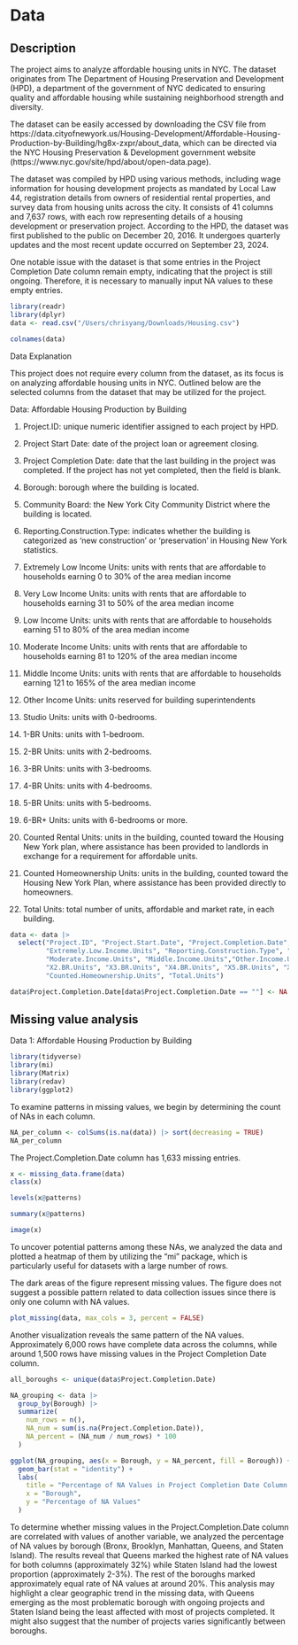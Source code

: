 # Data

## Description

The project aims to analyze affordable housing units in NYC. The dataset originates from The Department of Housing Preservation and Development (HPD), a department of the government of NYC dedicated to ensuring quality and affordable housing while sustaining neighborhood strength and diversity.  

The dataset can be easily accessed by downloading the CSV file from https://data.cityofnewyork.us/Housing-Development/Affordable-Housing-Production-by-Building/hg8x-zxpr/about_data, which can be directed via the NYC Housing Preservation & Development government website (https://www.nyc.gov/site/hpd/about/open-data.page). 

The dataset was compiled by HPD using various methods, including wage information for housing development projects as mandated by Local Law 44, registration details from owners of residential rental properties, and survey data from housing units across the city. It consists of 41 columns and 7,637 rows, with each row representing details of a housing development or preservation project. According to the HPD, the dataset was first published to the public on December 20, 2016. It undergoes quarterly updates and the most recent update occurred on September 23, 2024.

One notable issue with the dataset is that some entries in the Project Completion Date column remain empty, indicating that the project is still ongoing. Therefore, it is necessary to manually input NA values to these empty entries.

```r
library(readr)
library(dplyr)
data <- read.csv("/Users/chrisyang/Downloads/Housing.csv")
```

```r
colnames(data)
```

Data Explanation 

This project does not require every column from the dataset, as its focus is on analyzing affordable housing units in NYC. Outlined below are the selected columns from the dataset that may be utilized for the project.

Data: Affordable Housing Production by Building

1. Project.ID: unique numeric identifier assigned to each project by HPD.

2. Project Start Date: date of the project loan or agreement closing.

3. Project Completion Date: date that the last building in the project was completed. If the project has not yet completed, then the field is blank.

4. Borough: borough where the building is located.

5. Community Board: the New York City Community District where the building is located.

6. Reporting.Construction.Type: indicates whether the building is categorized as ‘new construction’ or ‘preservation’ in Housing New York statistics.

7. Extremely Low Income Units: units with rents that are affordable to households earning 0 to 30% of the area median income 

8. Very Low Income Units: units with rents that are affordable to households earning 31 to 50% of the area median income

9. Low Income Units: units with rents that are affordable to households earning 51 to 80% of the area median income

10. Moderate Income Units: units with rents that are affordable to households earning 81 to 120% of the area median income

11. Middle Income Units: units with rents that are affordable to households earning 121 to 165% of the area median income

12. Other Income Units: units reserved for building superintendents

13. Studio Units: units with 0-bedrooms.

14. 1-BR Units: units with 1-bedroom.

15. 2-BR Units: units with 2-bedrooms.

16. 3-BR Units: units with 3-bedrooms.

17. 4-BR Units: units with 4-bedrooms.

18. 5-BR Units: units with 5-bedrooms.

19. 6-BR+ Units: units with 6-bedrooms or more.

20. Counted Rental Units: units in the building, counted toward the Housing New York plan, where assistance has been provided to landlords in exchange for a requirement for affordable units.

21. Counted Homeownership Units: units in the building, counted toward the Housing New York Plan, where assistance has been provided directly to homeowners.

22. Total Units: total number of units, affordable and market rate, in each building.

```r
data <- data |> 
  select("Project.ID", "Project.Start.Date", "Project.Completion.Date", "Borough", "Community.Board",
         "Extremely.Low.Income.Units", "Reporting.Construction.Type", "Very.Low.Income.Units", "Low.Income.Units",
         "Moderate.Income.Units", "Middle.Income.Units","Other.Income.Units", "Studio.Units","X1.BR.Units",
         "X2.BR.Units", "X3.BR.Units", "X4.BR.Units", "X5.BR.Units", "X6.BR..Units", "Counted.Rental.Units",
         "Counted.Homeownership.Units", "Total.Units")

data$Project.Completion.Date[data$Project.Completion.Date == ""] <- NA
```


## Missing value analysis

Data 1: Affordable Housing Production by Building

```r
library(tidyverse)
library(mi)
library(Matrix)
library(redav)
library(ggplot2)
```


To examine patterns in missing values, we begin by determining the count of NAs in each column.

```r
NA_per_column <- colSums(is.na(data)) |> sort(decreasing = TRUE)
NA_per_column
```
The Project.Completion.Date column has 1,633 missing entries.

```r
x <- missing_data.frame(data)
class(x)
```

```r
levels(x@patterns)
```

```r
summary(x@patterns)
```

```r
image(x)
```

To uncover potential patterns among these NAs, we analyzed the data and plotted a heatmap of them by utilizing the "mi" package, which is particularly useful for datasets with a large number of rows.

The dark areas of the figure represent missing values. The figure does not suggest a possible pattern related to data collection issues since there is only one column with NA values.

```r
plot_missing(data, max_cols = 3, percent = FALSE) 
```

Another visualization reveals the same pattern of the NA values. Approximately 6,000 rows have complete data across the columns, while around 1,500 rows have missing values in the Project Completion Date column.


```r
all_boroughs <- unique(data$Project.Completion.Date)

NA_grouping <- data |>
  group_by(Borough) |>
  summarize(
    num_rows = n(),
    NA_num = sum(is.na(Project.Completion.Date)),
    NA_percent = (NA_num / num_rows) * 100
  )

ggplot(NA_grouping, aes(x = Borough, y = NA_percent, fill = Borough)) +
  geom_bar(stat = "identity") +
  labs(
    title = "Percentage of NA Values in Project Completion Date Column by Borough",
    x = "Borough",
    y = "Percentage of NA Values"
  )
```

To determine whether missing values in the Project.Completion.Date column are correlated with values of another variable, we analyzed the percentage of NA values by borough (Bronx, Brooklyn, Manhattan, Queens, and Staten Island). The results reveal that Queens marked the highest rate of NA values for both columns (approximately 32%) while Staten Island had the lowest proportion (approximately 2-3%). The rest of the boroughs marked approximately equal rate of NA values at around 20%. This analysis may highlight a clear geographic trend in the missing data, with Queens emerging as the most problematic borough with ongoing projects and Staten Island being the least affected with most of projects completed. It might also suggest that the number of projects varies significantly between boroughs. 